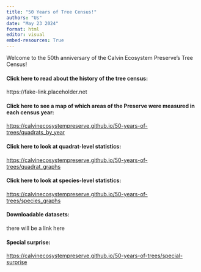 ```yaml
---
title: "50 Years of Tree Census!"
authors: "Us"
date: "May 23 2024"
format: html
editor: visual
embed-resources: True
---
```


Welcome to the 50th anniversary of the Calvin Ecosystem Preserve's Tree Census!

#### Click here to read about the history of the tree census:

https://fake-link.placeholder.net

#### Click here to see a map of which areas of the Preserve were measured in each census year:

<https://calvinecosystempreserve.github.io/50-years-of-trees/quadrats_by_year>

#### Click here to look at quadrat-level statistics:

<https://calvinecosystempreserve.github.io/50-years-of-trees/quadrat_graphs>

#### Click here to look at species-level statistics:

<https://calvinecosystempreserve.github.io/50-years-of-trees/species_graphs>

#### Downloadable datasets:

there will be a link here

#### Special surprise:

<https://calvinecosystempreserve.github.io/50-years-of-trees/special-surprise>
